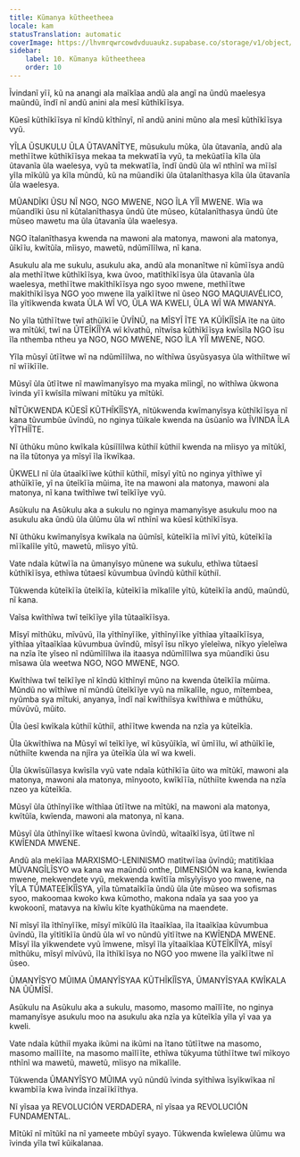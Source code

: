 ```yaml
---
title: Kũmanya kũtheetheea
locale: kam
statusTranslation: automatic
coverImage: https://lhvmrqwrcowdvduuaukz.supabase.co/storage/v1/object/public/strapi-uploads/small_cover-educacion-fundamental.webp-2d51a7828a2b1309555be27f7e2a61a0.webp
sidebar:
    label: 10. Kũmanya kũtheetheea
    order: 10
---
```

Ĩvindanĩ yĩĩ, kũ na anangi ala maĩkĩaa andũ ala angĩ na ũndũ maelesya maũndũ, ĩndĩ nĩ andũ anini ala mesĩ kũthĩkĩĩsya.

Kũesĩ kũthĩkĩĩsya nĩ kĩndũ kĩthĩnyĩ, nĩ andũ anini mũno ala mesĩ kũthĩkĩĩsya vyũ.

YĨLA ŨSUKULU ŨLA ŨTAVANĨTYE, mũsukulu mũka, ũla ũtavanĩa, andũ ala methĩĩtwe kũthĩkĩĩsya mekaa ta mekwatĩĩa vyũ, ta mekũatĩĩa kĩla ũla ũtavanĩa ũla waelesya, vyũ ta mekwatĩĩa, ĩndĩ ũndũ ũla wĩ nthĩnĩ wa mĩĩsĩ yĩla mĩkũlũ ya kĩla mũndũ, kũ na mũandĩki ũla ũtalanĩthasya kĩla ũla ũtavanĩa ũla waelesya.

MŨANDĨKI ŨSU NĨ NGO, NGO MWENE, NGO ĨLA YĨĨ MWENE. Wĩa wa mũandĩki ũsu nĩ kũtalanĩthasya ũndũ ũte mũseo, kũtalanĩthasya ũndũ ũte mũseo mawetu ma ũla ũtavanĩa ũla waelesya.

NGO ĩtalanĩthasya kwenda na mawoni ala matonya, mawoni ala matonya, ũĩkĩĩu, kwĩtũĩa, mĩisyo, mawetũ, ndũmĩlĩlwa, nĩ kana.

Asukulu ala me sukulu, asukulu aka, andũ ala monanĩtwe nĩ kũmĩĩsya andũ ala methĩĩtwe kũthĩkĩĩsya, kwa ũvoo, matĩthĩkĩĩsya ũla ũtavanĩa ũla waelesya, methĩĩtwe makĩthĩkĩĩsya ngo syoo mwene, methĩĩtwe makĩthĩkĩĩsya NGO yoo mwene ĩla yaĩkĩĩtwe nĩ ũseo NGO MAQUIAVÉLICO, ĩla yĩtĩkwenda kwata ŨLA WĨ VO, ŨLA WA KWELI, ŨLA WĨ WA MWANYA.

No yĩla tũthĩĩtwe twĩ athũĩkĩĩe ŨVĨNŨ, na MĨSYĨ ĨTE YA KŨĨKĨĨSĨA ĩte na ũito wa mĩtũkĩ, twĩ na ŨTEĨKĨĨYA wĩ kĩvathũ, nĩtwĩsa kũthĩkĩĩsya kwĩsĩla NGO ĩsu ĩla nthemba ntheu ya NGO, NGO MWENE, NGO ĨLA YĨĨ MWENE, NGO.

Yĩla mũsyĩ ũtĩĩtwe wĩ na ndũmĩlĩlwa, no wĩthĩwa ũsyũsyasya ũla wĩthiĩtwe wĩ nĩ wĩĩkĩĩle.

Mũsyĩ ũla ũtĩĩtwe nĩ mawĩmanyĩsyo ma myaka mĩingĩ, no wĩthĩwa ũkwona ĩvinda yĩĩ kwĩsĩla mĩwani mĩtũku ya mĩtũkĩ.

NĨTŨKWENDA KŨESĨ KŨTHĨKĨĨSYA, nĩtũkwenda kwĩmanyĩsya kũthĩkĩĩsya nĩ kana tũvumbũe ũvĩndũ, no nginya tũikale kwenda na ũsũanĩo wa ĨVINDA ĨLA YĨTHĨĨTE.

Nĩ ũthũku mũno kwĩkala kũsiĩlĩlwa kũthiĩ kũthiĩ kwenda na mĩisyo ya mĩtũkĩ, na ĩla tũtonya ya mĩsyĩ ĩla ĩkwĩkaa.

ŨKWELI nĩ ũla ũtaaĩkĩĩwe kũthiĩ kũthiĩ, mĩsyĩ yĩtũ no nginya yĩthĩwe yĩ athũĩkĩĩe, yĩ na ũteĩkĩĩa mũima, ĩte na mawoni ala matonya, mawoni ala matonya, nĩ kana twĩthĩwe twĩ teĩkĩĩye vyũ.

Asũkulu na Asũkulu aka a sukulu no nginya mamanyĩsye asukulu moo na asukulu aka ũndũ ũla ũlũmu ũla wĩ nthĩnĩ wa kũesĩ kũthĩkĩĩsya.

Nĩ ũthũku kwĩmanyĩsya kwĩkala na ũũmĩsĩ, kũteĩkĩĩa mĩĩvĩ yĩtũ, kũteĩkĩĩa mĩĩkalĩle yĩtũ, mawetũ, mĩisyo yĩtũ.

Vate ndaĩa kũtwĩĩa na ũmanyĩsyo mũnene wa sukulu, ethĩwa tũtaesĩ kũthĩkĩĩsya, ethĩwa tũtaesĩ kũvumbua ũvĩndũ kũthiĩ kũthiĩ.

Tũkwenda kũteĩkĩĩa ũteĩkĩĩa, kũteĩkĩĩa mĩkalĩle yĩtũ, kũteĩkĩĩa andũ, maũndũ, nĩ kana.

Vaĩsa kwĩthĩwa twĩ teĩkĩĩye yĩla tũtaaĩkĩĩsya.

Mĩsyĩ mĩthũku, mĩvũvũ, ĩla yĩthĩnyĩĩke, yĩthĩnyĩĩke yĩthĩaa yĩtaaĩkĩĩsya, yĩthĩaa yĩtaaĩkĩaa kũvumbua ũvĩndũ, mĩsyĩ ĩsu nĩkyo yĩeleĩwa, nĩkyo yĩeleĩwa na nzĩa ĩte yĩseo nĩ ndũmĩlĩlwa ila itaasya ndũmĩlĩlwa sya mũandĩki ũsu mĩsawa ũla weetwa NGO, NGO MWENE, NGO.

Kwĩthĩwa twĩ teĩkĩĩye nĩ kĩndũ kĩthĩnyĩ mũno na kwenda ũteĩkĩĩa mũima. Mũndũ no wĩthĩwe nĩ mũndũ ũteĩkĩĩye vyũ na mĩkalĩle, nguo, mĩtembea, nyũmba sya mĩtuki, anyanya, ĩndĩ naĩ kwĩthiĩsya kwĩthĩwa e mũthũku, mũvũvũ, mũito.

Ũla ũesĩ kwĩkala kũthiĩ kũthiĩ, athĩĩtwe kwenda na nzĩa ya kũteĩkĩa.

Ũla ũkwĩthĩwa na Mũsyĩ wĩ teĩkĩĩye, wĩ kũsyũĩkĩa, wĩ ũmĩĩlu, wĩ athũĩkĩĩe, nũthiĩte kwenda na njĩra ya ũteĩkĩa ũla wĩ wa kweli.

Ũla ũkwĩsũĩlasya kwĩsĩla vyũ vate ndaĩa kũthĩkĩĩa ũito wa mĩtũkĩ, mawoni ala matonya, mawoni ala matonya, mĩnyooto, kwĩkĩĩĩa, nũthiĩte kwenda na nzĩa nzeo ya kũteĩkĩa.

Mũsyĩ ũla ũthĩnyĩĩke wĩthĩaa ũtĩĩtwe na mĩtũkĩ, na mawoni ala matonya, kwĩtũĩa, kwĩenda, mawoni ala matonya, nĩ kana.

Mũsyĩ ũla ũthĩnyĩĩke wĩtaesĩ kwona ũvĩndũ, wĩtaaĩkĩĩsya, ũtĩĩtwe nĩ KWĨENDA MWENE.

Andũ ala mekĩĩaa MARXISMO-LENINISMO matĩtwĩĩaa ũvĩndũ; matitĩkĩaa MŨVANGĨLĨSYO wa kana wa maũndũ onthe, DIMENSIÓN wa kana, kwĩenda mwene, mekwendete vyũ, mekwenda kwĩtĩĩa mĩsyĩyĩsyo yoo mwene, na YĨLA TŨMATEEĨKĨĨSYA, yĩla tũmataĩkĩĩa ũndũ ũla ũte mũseo wa sofismas syoo, makoomaa kwoko kwa kũmotho, makona ndaĩa ya saa yoo ya kwokoonĩ, matavya na kĩwĩu kĩte kyathũkũma na maendete.

Nĩ mĩsyĩ ĩla ĩthĩnyĩĩke, mĩsyĩ mĩkũlũ ĩla ĩtaaĩkĩaa, ĩla ĩtaaĩkĩaa kũvumbua ũvĩndũ, ĩla yĩtĩtĩkĩĩa ũndũ ũla wĩ vo nũndũ yĩtĩĩtwe na KWĨENDA MWENE. Mĩsyĩ ĩla yĩkwendete vyũ ĩmwene, mĩsyĩ ĩla yĩtaaĩkĩaa KŨTEĨKĨĨYA, mĩsyĩ mĩthũku, mĩsyĩ mĩvũvũ, ĩla ĩthĩkĩĩsya no NGO yoo mwene ĩla yaĩkĩĩtwe nĩ ũseo.

ŨMANYĨSYO MŨIMA ŨMANYĨSYAA KŨTHĨKĨĨSYA, ŨMANYĨSYAA KWĨKALA NA ŨŨMĨSĨ.

Asũkulu na Asũkulu aka a sukulu, masomo, masomo maĩlĩĩte, no nginya mamanyĩsye asukulu moo na asukulu aka nzĩa ya kũteĩkĩa yĩla yĩ vaa ya kweli.

Vate ndaĩa kũthiĩ myaka ikũmi na ikũmi na ĩtano tũtĩĩtwe na masomo, masomo maĩlĩĩte, na masomo maĩlĩĩte, ethĩwa tũkyuma tũthĩĩtwe twĩ mĩkoyo nthĩnĩ wa mawetũ, mawetũ, mĩisyo na mĩkalĩle.

Tũkwenda ŨMANYĨSYO MŨIMA vyũ nũndũ ĩvinda syĩthĩwa ĩsyĩkwĩkaa nĩ kwambĩĩa kwa ĩvinda ĩnzaĩĩkĩĩthya.

Nĩ yĩsaa ya REVOLUCIÓN VERDADERA, nĩ yĩsaa ya REVOLUCIÓN FUNDAMENTAL.

Mĩtũkĩ nĩ mĩtũkĩ na nĩ yameete mbũyĩ syayo. Tũkwenda kwĩelewa ũlũmu wa ĩvinda yĩla twĩ kũikalanaa.


